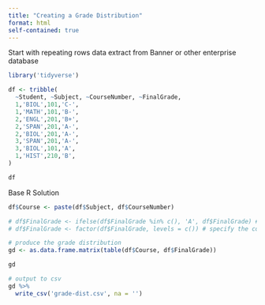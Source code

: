 ```yaml
---
title: "Creating a Grade Distribution"
format: html
self-contained: true
---
```


Start with repeating rows data extract from Banner or other enterprise database

```r
library('tidyverse')

df <- tribble(
  ~Student, ~Subject, ~CourseNumber, ~FinalGrade,
  1,'BIOL',101,'C-',
  1,'MATH',101,'B-',
  2,'ENGL',201,'B+',
  2,'SPAN',201,'A-',
  2,'BIOL',201,'A-',
  3,'SPAN',201,'A-',
  3,'BIOL',101,'A',
  1,'HIST',210,'B',
)

df

```


Base R Solution  

```r
df$Course <- paste(df$Subject, df$CourseNumber)

# df$FinalGrade <- ifelse(df$FinalGrade %in% c(), 'A', df$FinalGrade) # example for recoding any errant values
# df$FinalGrade <- factor(df$FinalGrade, levels = c()) # specify the correct order of grades

# produce the grade distribution
gd <- as.data.frame.matrix(table(df$Course, df$FinalGrade))

gd
```


```r
# output to csv
gd %>% 
  write_csv('grade-dist.csv', na = '')
```
